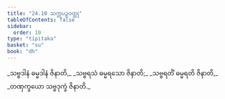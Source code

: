 ```yaml
---
title: "24.10 သက္ကပဉှဝတ္ထု"
tableOfContents: false
sidebar:
  order: 10
type: "tipitaka"
basket: "su"
book: "dh"
---
```



<DynamicBreadcrumb />

<Division number="354" book="dh" e="ch" v="18" p="64">

<Paragraph number="380" type="verses" book="dh">
_သဗ္ဗဒါနံ ဓမ္မဒါနံ ဇိနာတိ,_  
_သဗ္ဗရသံ ဓမ္မရသော ဇိနာတိ;_  
_သဗ္ဗရတိံ ဓမ္မရတိ ဇိနာတိ,_  
_တဏှက္ခယော သဗ္ဗဒုက္ခံ ဇိနာတိ._
</Paragraph>
</Division>